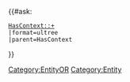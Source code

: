 {{#ask:
 [[Category:Entity]]OR[[HasContext::+]][[Category:Entity]]
 |format=ultree
 |parent=HasContext
}}

